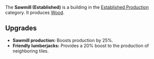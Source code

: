 {{Infobox building
| name = Sawmill (Established)
| image = [[File:Sawmill_established.png]]
| category = Established Production
| cycle = 0.80s
| capacity = 1000
| build_cost = 80 [[Water]]
| description = Produces wood.
}}

The '''Sawmill (Established)''' is a building in the [[Established Production]] category. It produces [[Wood]].

== Upgrades ==
* '''Sawmill production:''' Boosts production by 25%.
* '''Friendly lumberjacks:''' Provides a 20% boost to the production of neighboring tiles.